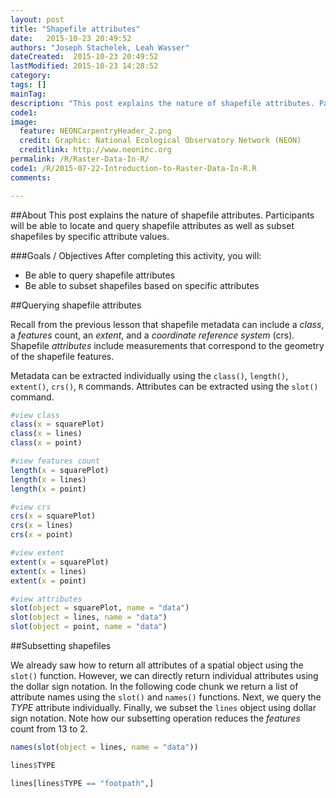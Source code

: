 ```yaml
---
layout: post
title: "Shapefile attributes"
date:   2015-10-23 20:49:52
authors: "Joseph Stachelek, Leah Wasser"
dateCreated:  2015-10-23 20:49:52
lastModified: 2015-10-23 14:28:52
category: 
tags: []
mainTag: 
description: "This post explains the nature of shapefile attributes. Participants will be able to locate and query shapefile attributes as well as subset shapefiles by specific attribute values."
code1: 
image:
  feature: NEONCarpentryHeader_2.png
  credit: Graphic: National Ecological Observatory Network (NEON)
  creditlink: http://www.neoninc.org
permalink: /R/Raster-Data-In-R/
code1: /R/2015-07-22-Introduction-to-Raster-Data-In-R.R
comments:

---
```



##About
This post explains the nature of shapefile attributes. Participants will be able to locate and query shapefile attributes as well as subset shapefiles by specific attribute values.

###Goals / Objectives
After completing this activity, you will:

 * Be able to query shapefile attributes
 * Be able to subset shapefiles based on specific attributes
 
##Querying shapefile attributes

Recall from the previous lesson that shapefile metadata can include a _class_, a _features_ count, an _extent_, and a _coordinate reference system_ (crs). Shapefile _attributes_ include measurements that correspond to the geometry of the shapefile features.

Metadata can be extracted individually using the `class()`, `length()`, `extent()`, `crs()`, `R` commands. Attributes can be extracted using the `slot()` command. 

```r
#view class
class(x = squarePlot)
class(x = lines)
class(x = point)

#view features count
length(x = squarePlot)
length(x = lines)
length(x = point)

#view crs
crs(x = squarePlot)
crs(x = lines)
crs(x = point)

#view extent
extent(x = squarePlot)
extent(x = lines)
extent(x = point)

#view attributes
slot(object = squarePlot, name = "data")
slot(object = lines, name = "data")
slot(object = point, name = "data")
```


##Subsetting shapefiles

We already saw how to return all attributes of a spatial object using the `slot()` function. However, we can directly return individual attributes using the dollar sign notation. In the following code chunk we return a list of attribute names using the `slot()` and `names()` functions. Next, we query the _TYPE_ attribute individually. Finally, we subset the `lines` object using dollar sign notation. Note how our subsetting operation reduces the _features_ count from 13 to 2. 

```r
names(slot(object = lines, name = "data"))

lines$TYPE

lines[lines$TYPE == "footpath",]
```
